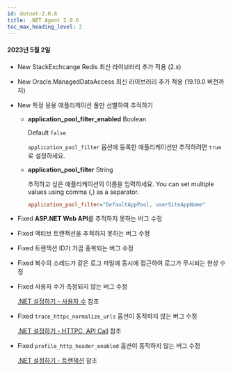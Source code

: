 ```yaml
---
id: dotnet-2.0.6
title: .NET Agent 2.0.6
toc_max_heading_level: 2
---
```


#### 2023년 5월 2일

-   <Status>New</Status> StackExchcange Redis 최신 라이브러리 추가 적용 (2.x)

-   <Status>New</Status> Oracle.ManagedDataAccess 최신 라이브러리 추가 적용 (19.19.0 버전까지)

-   <Status>New</Status> 특정 응용 애플리케이션 풀만 선별하여 추적하기

    -   **application_pool_filter_enabled** <span class='type'>Boolean</span>

        Default `false`

        `application_pool_filter` 옵션에 등록한 애플리케이션만 추적하려면 `true`로 설정하세요.

    -   **application_pool_filter** <span class='type'>String</span>

        추적하고 싶은 애플리케이션의 이름을 입력하세요. You can set multiple values using comma (,) as a separator.

        ```ini title='whatap.conf'
        application_pool_filter="DefaultAppPool, userSiteAppName"
        ```

-   <Status>Fixed</Status> <b>ASP.NET Web API</b>를 추적하지 못하는 버그 수정

-   <Status>Fixed</Status> 액티브 트랜잭션을 추적하지 못하는 버그 수정

-   <Status>Fixed</Status> 트랜잭션 ID가 가끔 중복되는 버그 수정

-   <Status>Fixed</Status> 복수의 스레드가 같은 로그 파일에 동시에 접근하여 로그가 무시되는 현상 수정

-   <Status>Fixed</Status> 사용자 수가 측정되지 않는 버그 수정
    
    [.NET 설정하기 - 사용자 수](../../dotnet/agent-number-of-user.html) 참조

-   <Status>Fixed</Status> <code>trace_httpc_normalize_urls</code> 옵션이 동작하지 않는 버그 수정

    [.NET 설정하기 - HTTPC, API Call](../../dotnet/agent-httpcapicall.html) 참조

-   <Status>Fixed</Status> <code>profile_http_header_enabled</code> 옵션이 동작하지 않는 버그 수정

    [.NET 설정하기 - 트랜잭션](../../dotnet/agent-transaction.html) 참조
